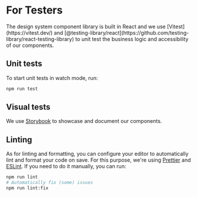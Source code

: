 
<Meta title="Introduction/Getting Started/For Testers" />

# For Testers

<Intro>
The design system component library is built in React and we use [Vitest](https://vitest.dev/) and [@testing-library/react](https://github.com/testing-library/react-testing-library) to unit test the business logic and accessibility of our components.
</Intro>

## Unit tests

To start unit tests in watch mode, run:

```bash
npm run test
```

## Visual tests

We use [Storybook](https://storybook.js.org) to showcase and document our components. 

## Linting

As for linting and formatting, you can configure your editor to automatically lint and format your code on save. For this purpose, we're using [Prettier](https://prettier.io/) and [ESLint](https://eslint.org/). If you need to do it manually, you can run:

```bash
npm run lint
# Automatically fix (some) issues
npm run lint:fix
```
